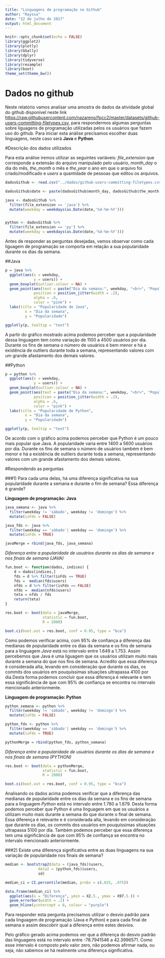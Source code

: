 ```yaml
---
title: "Linguagens de programação no Github"
author: "Rayssa"
date: "22 de julho de 2017"
output: html_document
---
```


```r
knitr::opts_chunk$set(echo = FALSE)
library(ggplot2)
library(plotly)
library(GGally)
library(dplyr)
library(tidyverse)
library(resample)
library(boot) 
theme_set(theme_bw())
```

# Dados no github

Neste relatório vamos analisar uma amostra de dados da atividade global do github disponível neste link <https://raw.githubusercontent.com/nazareno/fpcc2/master/datasets/github-users-committing-filetypes.csv>, para respondermos algumas perguntas sobre liguagens de programação utilizadas pelos os usuários que fazem uso do github. Para iniciar esta análise precisamos escolher duas linguagens, neste caso será **Java** e **Python**.


#Descrição dos dados utilizados

Para esta análise iremos utilizar as seguintes variáveis: *file_extension* que corresponde a extensão do arquivo manipulado pelo usuário, *month_day* o dia do mês, *the_month* o mês e *the_year* o ano em que o arquivo foi criado/modificado e *users* a quantidade de pessoas que editou os arquivos.


```r
dadosGithub <- read.csv("../dados/github-users-committing-filetypes.csv")

dadosGithub$date <- paste(dadosGithub$month_day, dadosGithub$the_month, dadosGithub$the_year, sep = "-")

java <- dadosGithub %>% 
  filter(file_extension == 'java') %>% 
  mutate(weekday = weekdays(as.Date(date,'%d-%m-%Y')))


python <- dadosGithub %>% 
  filter(file_extension == 'py') %>% 
  mutate(weekday = weekdays(as.Date(date,'%d-%m-%Y')))

```

Antes de responder as perguntas desejadas, vamos observar como cada liguagem de programação se comporta em relação a sua popularidade durante os dias da semana.

##Java

```r

p = java %>% 
  ggplot(aes(x = weekday, 
             y = users)) + 
  geom_boxplot(outlier.colour = NA) +
  geom_point(aes(text = paste("Dia da semana:", weekday, "<br>", "Popularidade:", users)),
             position = position_jitter(width = .2), 
             alpha = .6, 
             color = "pink") +
  labs(title = "Popularidade de Java", 
         x = "Dia da semana", 
         y = "Popularidade")

ggplotly(p, tooltip = "text")
```

A partir do gráfico mostrado acima podemos perceber que a popularidade dessa linguagem tem como variação de 1100 a 4500 usuários por dia. Durante os fins de semana o número de usuários é bem menor e há a existência de outliers durante toda a semana, representando valores com um grande afastamento dos demais valores.


##Python

```r
p = python %>%
  ggplot(aes(x = weekday,
             y = users)) +
  geom_boxplot(outlier.colour = NA) +
  geom_point(aes(text = paste("Dia da semana:", weekday, "<br>", "Popularidade:", users)),
             position = position_jitter(width = .2),
             alpha = .6,
             color = "pink") +
  labs(title = "Popularidade de Python",
         x = "Dia da semana",
         y = "Popularidade")

ggplotly(p, tooltip = "text")
```

De acordo com o gráfico acima podemos perceber que Python é um pouco mais popular que Java. A popularidade varia entre 1400 a 5600 usuários por dia. Durante os fins de semana o número de usuários também é bem menor e há a existência de outliers durante toda a semana, representando valores com um grande afastamento dos demais valores.


#Respondendo as perguntas

###1) Para cada uma delas, há uma diferença significativa na sua popularidade durante a semana e durante o fim de semana? Essa diferença é grande?

**Linguagem de programação: Java**

```r
java_semana <- java %>% 
  filter(weekday != 'sábado', weekday != 'domingo') %>% 
  mutate(isFds = FALSE)

java_fds <- java %>% 
  filter(weekday == 'sábado'| weekday == 'domingo') %>% 
  mutate(isFds = TRUE)

javaMerge = rbind(java_fds, java_semana)
```


  *Diferença entre a popularidade de usuários durante os dias de semana e nos finais de semana (JAVA)*

```r
fun.boot <- function(dados, indices) {
    d = dados[indices,]
    fds = d %>% filter(isFds == TRUE) 
    fds =  median(fds$users)
    nfds = d %>% filter(isFds == FALSE) 
    nfds =  median(nfds$users)
    teta = nfds / fds
    return(teta)
}

res.boot <- boot(data = javaMerge, 
                 statistic = fun.boot, 
                 R = 2000)

boot.ci(boot.out = res.boot, conf = 0.95, type = "bca")

```

Como podemos verificar acima, com 95% de confiança a diferença das medianas de popularidade entre os dias da semana e os fins de semana para a linguagem *Java* está no intervalo entre 1.649 a 1.753. Assim percebemos que Java é uma liguagem que os usuários utilizam muito mais durante a semana do que nos fins de semana. Acredito que essa diferença é considerada alta, levando em consideração que durante os dias, os commits dos usuários em pouquíssimas situações ultrapassa 4100 por dia.Desta forma podemos concluir que essa diferença é relevante e tem essa significância de que com 95% de confiança se encontra no intervalo mencionado anteriormente.


**Linguagem de programação: Python**


```r
python_semana <- python %>% 
  filter(weekday != 'sábado', weekday != 'domingo') %>% 
  mutate(isFds = FALSE)

python_fds <- python %>% 
  filter(weekday == 'sábado'| weekday == 'domingo') %>% 
  mutate(isFds = TRUE)

pythonMerge = rbind(python_fds, python_semana)
```


*Diferença entre a popularidade de usuários durante os dias de semana e nos finais de semana (PYTHON)*

```r
res.boot <- boot(data = pythonMerge, 
                 statistic = fun.boot, 
                 R = 2000)

boot.ci(boot.out = res.boot, conf = 0.95, type = "bca")

```

Analisando os dados acima podemos verificar que a diferença das medianas de popularidade entre os dias da semana e os fins de semana para a linguagem *Python* está no intervalo entre 1.780 a 1.879. Desta forma podemos perceber que Python é uma linguagem em que os usuários a utilizam muito mais durante a semana do que durante o final de semana. Essa diferença é relevante e é considerada alta, levando em consideração que durante os dias, os commits dos usuários em pouquíssimas situações ultrapassa 5100 por dia. Também podemos perceber que essa diferença tem uma significância de que com 95% de confiança se encontra no intervalo mencionado anteriormente.
 

###2) Existe uma diferença significativa entre as duas linguagens na sua variação de popularidade nos finais de semana?

```r
median <- bootstrap2(data = (java_fds)$users, 
               data2 = (python_fds)$users,
               sd)

median_ci = CI.percentile(median, probs = c(.025, .975))

data.frame(median_ci) %>% 
  ggplot(aes(x = "Diferença", ymin = X2.5., ymax = X97.5.)) + 
  geom_errorbar(width = .2) + 
  geom_hline(yintercept = 0, colour = "purple")

```


Para responder esta pergunta precisamos utilizar o desvio padrão para cada linguagem de programação (Java e Python) e para cada final de semana e assim descobrir qual a diferença entre estes desvios.

Pelo gráfico gerado acima podemos ver que a diferença do desvio padrão das linguagens está no intervalo entre -78.7941546 a 42.3996571. Como esse intervalo é composto pelo valor zero, não podemos afirmar nada, ou seja, não sabemos se há realmente uma diferença significativa.




